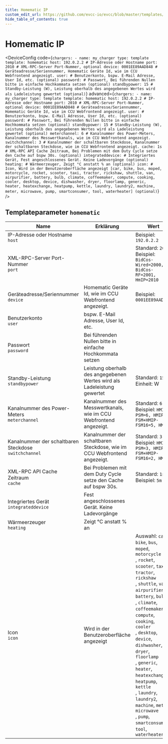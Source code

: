 ```yaml
---
title: Homematic IP
custom_edit_url: https://github.com/evcc-io/evcc/blob/master/templates/definition/charger/homematic.yaml
hide_table_of_contents: true
---
```



# Homematic IP

<div className="device-detail-container">
  <div className="device-detail-content">
    <DeviceFeatures features="" />

<DeviceConfig code={`chargers:
    - name: my_charger
      type: template
      template: homematic
      host: 192.0.2.2 # IP-Adresse oder Hostname
      port: 2010 # XML-RPC-Server Port-Nummer, optional
      device: 0001EE89AAD848 # Geräteadresse/Seriennummer, Homematic Geräte Id, wie im CCU Webfrontend angezeigt.
      user: # Benutzerkonto, bspw. E-Mail Adresse, User Id, etc. (optional)
      password: # Passwort, Bei führenden Nullen bitte in einfache Hochkommata setzen (optional)
      standbypower: 15 # Standby-Leistung (W), Leistung oberhalb des angegebenen Wertes wird als Ladeleistung gewertet (optional)`} advanced={`chargers:
    - name: my_charger
      type: template
      template: homematic
      host: 192.0.2.2 # IP-Adresse oder Hostname
      port: 2010 # XML-RPC-Server Port-Nummer, optional
      device: 0001EE89AAD848 # Geräteadresse/Seriennummer, Homematic Geräte Id, wie im CCU Webfrontend angezeigt.
      user: # Benutzerkonto, bspw. E-Mail Adresse, User Id, etc. (optional)
      password: # Passwort, Bei führenden Nullen bitte in einfache Hochkommata setzen (optional)
      standbypower: 15 # Standby-Leistung (W), Leistung oberhalb des angegebenen Wertes wird als Ladeleistung gewertet (optional)
      meterchannel: 6 # Kanalnummer des Power-Meters, Kanalnummer des Messwertkanals, wie im CCU Webfrontend angezeigt.
      switchchannel: 3 # Kanalnummer der schaltbaren Steckdose, Kanalnummer der schaltbaren Steckdose, wie im CCU Webfrontend angezeigt.
      cache: 1s # XML-RPC API Cache Zeitraum, Bei Problemen mit dem Duty Cycle setze den Cache auf bspw 30s. (optional)
      integrateddevice: # Integriertes Gerät, Fest angeschlossenes Gerät. Keine Ladevorgänge (optional)
      heating: # Wärmeerzeuger, Zeigt °C anstatt % an (optional)
      icon: # Icon, Wird in der Benutzeroberfläche angezeigt [car, bike, bus, moped, motorcycle, rocket, scooter, taxi, tractor, rickshaw, shuttle, van, airpurifier, battery, bulb, climate, coffeemaker, compute, cooking, cooler, desktop, device, dishwasher, dryer, floorlamp, generic, heater, heatexchange, heatpump, kettle, laundry, laundry2, machine, meter, microwave, pump, smartconsumer, tool, waterheater] (optional)`} />
  </div>
  <div className="device-detail-icon">
    <evcc-icon
      type="charger"
      name="homematic-ip"
      size="400px"
      alt="Homematic IP"
      className="device-detail-icon-img"
    ></evcc-icon>
  </div>
</div>

## Templateparameter `homematic`

| Name | Erklärung | Wert | Optional |
|-----------|-----------|------|----------|
| IP-Adresse oder Hostname<br/>`host` |  | Beispiel: `192.0.2.2` | ja |
| XML-RPC-Server Port-Nummer<br/>`port` |  | Standard: `2010`<br/>Beispiel: `BidCos-Wired=2000, BidCos-RF=2001, HmIP=2010` | nein |
| Geräteadresse/Seriennummer<br/>`device` | Homematic Geräte Id, wie im CCU Webfrontend angezeigt. | Beispiel: `0001EE89AAD848` | ja |
| Benutzerkonto<br/>`user` | bspw. E-Mail Adresse, User Id, etc. |  | nein |
| Passwort<br/>`password` | Bei führenden Nullen bitte in einfache Hochkommata setzen |  | nein |
| Standby-Leistung<br/>`standbypower` | Leistung oberhalb des angegebenen Wertes wird als Ladeleistung gewertet | Standard: `15`<br/>Einheit: W | nein |
| Kanalnummer des Power-Meters<br/>`meterchannel` | Kanalnummer des Messwertkanals, wie im CCU Webfrontend angezeigt. | Standard: `6`<br/>Beispiel: `HMIP-PSM=6, HMIP-FSM+HMIP-FSM16=5, HM=2` | ja |
| Kanalnummer der schaltbaren Steckdose<br/>`switchchannel` | Kanalnummer der schaltbaren Steckdose, wie im CCU Webfrontend angezeigt. | Standard: `3`<br/>Beispiel: `HMIP-PSM=3, HMIP-FSM+HMIP-FSM16=2, HM=1` | ja |
| XML-RPC API Cache Zeitraum<br/>`cache` | Bei Problemen mit dem Duty Cycle setze den Cache auf bspw 30s. | Standard: `1s`<br/>Beispiel: `5m` | nein |
| Integriertes Gerät<br/>`integrateddevice` | Fest angeschlossenes Gerät. Keine Ladevorgänge |  | nein |
| Wärmeerzeuger<br/>`heating` | Zeigt °C anstatt % an |  | nein |
| Icon<br/>`icon` | Wird in der Benutzeroberfläche angezeigt | Auswahl: `car`, `bike`, `bus`, `moped`, `motorcycle`<br/>, `rocket`, `scooter`, `taxi`, `tractor`, `rickshaw`<br/>, `shuttle`, `van`, `airpurifier`, `battery`, `bulb`<br/>, `climate`, `coffeemaker`, `compute`, `cooking`, `cooler`<br/>, `desktop`, `device`, `dishwasher`, `dryer`, `floorlamp`<br/>, `generic`, `heater`, `heatexchange`, `heatpump`, `kettle`<br/>, `laundry`, `laundry2`, `machine`, `meter`, `microwave`<br/>, `pump`, `smartconsumer`, `tool`, `waterheater` | nein |

